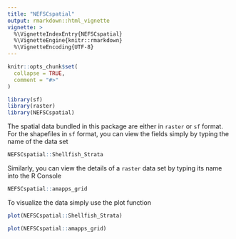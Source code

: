 ```yaml
---
title: "NEFSCspatial"
output: rmarkdown::html_vignette
vignette: >
  %\VignetteIndexEntry{NEFSCspatial}
  %\VignetteEngine{knitr::rmarkdown}
  %\VignetteEncoding{UTF-8}
---
```


```r
knitr::opts_chunk$set(
  collapse = TRUE,
  comment = "#>"
)
```

```r
library(sf)
library(raster)
library(NEFSCspatial)
```

The spatial data bundled in this package are either in `raster` or `sf` format. For the shapefiles in `sf` format, you can view the fields simply by typing the name of the data set

```r
NEFSCspatial::Shellfish_Strata
```

Similarly, you can view the details of a `raster` data set by typing its name into the R Console

```r
NEFSCspatial::amapps_grid
```

To visualize the data simply use the plot function

```r
plot(NEFSCspatial::Shellfish_Strata)
```
```r
plot(NEFSCspatial::amapps_grid)
```
